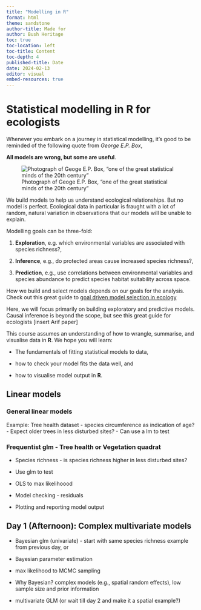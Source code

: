 ```yaml
---
title: "Modelling in R"
format: html
theme: sandstone
author-title: Made for
author: Bush Heritage
toc: true
toc-location: left
toc-title: Content
toc-depth: 4
published-title: Date
date: 2024-02-13
editor: visual
embed-resources: true
---
```


# Statistical modelling in R for ecologists

Whenever you embark on a journey in statistical modelling, it's good to be reminded of the following quote from *George E.P. Box*,

**All models are wrong, but some are useful**.

![Photograph of Geoge E.P. Box, "one of the great statistical minds of the 20th century"](Images/Box.jpeg)

We build models to help us understand ecological relationships. But no model is perfect. Ecological data in particular is fraught with a lot of random, natural variation in observations that our models will be unable to explain. 

Modelling goals can be three-fold: 

  1. **Exploration**, e.g. which environmental variables are associated with species richness?,
  
  2. **Inference**, e.g., do protected areas cause increased species richness?,
  
  3. **Prediction**, e.g., use correlations between environmental variables and species abundance to predict species habitat suitability across space.

How we build and select models depends on our goals for the analysis. Check out this great guide to [goal driven model selection in ecology](https://esajournals.onlinelibrary.wiley.com/doi/full/10.1002/ecy.3336)

Here, we will focus primarily on building exploratory and predictive models. Causal inference is beyond the scope, but see this great guide for ecologists [insert Arif paper]

This course assumes an understanding of how to wrangle, summarise, and visualise data in **R**. We hope you will learn:

  - The fundamentals of fitting statistical models to data,
  
  - how to check your model fits the data well, and
  
  - how to visualise model output in **R**.

## Linear models

### General linear models

Example: Tree health dataset - species circumference as indication of age?
   - Expect older trees in less disturbed sites?
   - Can use a lm to test

### Frequentist glm - Tree health or Vegetation quadrat 
  - Species richness - is species richness higher in less disturbed sites?
  - Use glm to test
  
- OLS to max likelihoood
- Model checking - residuals
- Plotting and reporting model output

## Day 1 (Afternoon): Complex multivariate models

- Bayesian glm (univariate) - start with same species richness example from previous day, or 
- Bayesian parameter estimation
- max likelihood to MCMC sampling
- Why Bayesian? complex models (e.g., spatial random effects), low sample size and prior information

- multivariate GLM (or wait till day 2 and make it a spatial example?)



